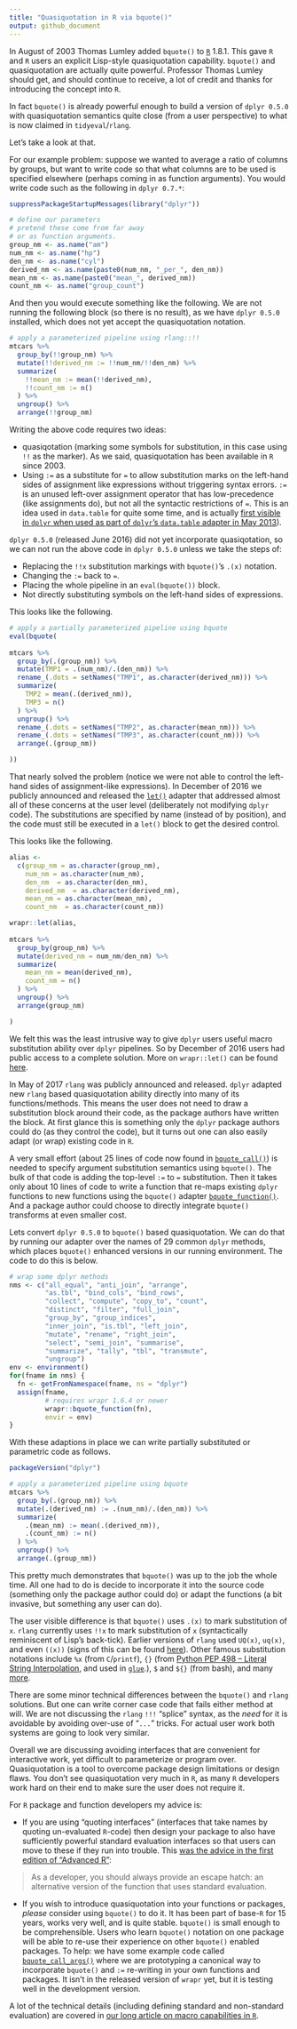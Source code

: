 ```yaml
---
title: "Quasiquotation in R via bquote()"
output: github_document
---
```


In August of 2003 Thomas Lumley added `bquote()` to [`R`](https://www.r-project.org) 1.8.1.  This gave `R` and `R` users
an explicit Lisp-style quasiquotation capability.  `bquote()` and quasiquotation are actually quite powerful. Professor Thomas Lumley should get, and should continue to receive, a lot of credit and thanks for introducing the concept into `R`.

In fact `bquote()` is already powerful enough to build a version of `dplyr 0.5.0` with quasiquotation semantics quite close (from a user perspective) to what is now claimed in `tidyeval`/`rlang`.

Let's take a look at that.

For our example problem: suppose we wanted to average a ratio of columns by groups, but want to write code so that what columns are to be used is specified elsewhere (perhaps coming in as function arguments).  You would write code such as the following in `dplyr 0.7.*`:

```r
suppressPackageStartupMessages(library("dplyr"))

# define our parameters
# pretend these come from far away
# or as function arguments.
group_nm <- as.name("am")
num_nm <- as.name("hp")
den_nm <- as.name("cyl")
derived_nm <- as.name(paste0(num_nm, "_per_", den_nm))
mean_nm <- as.name(paste0("mean_", derived_nm))
count_nm <- as.name("group_count")
```

And then you would execute something like the following.  We are not running the following block (so there is no result), as we have `dplyr 0.5.0` installed, which does not yet accept the quasiquotation notation.

```r
# apply a parameterized pipeline using rlang::!!
mtcars %>%
  group_by(!!group_nm) %>%
  mutate(!!derived_nm := !!num_nm/!!den_nm) %>%
  summarize(
    !!mean_nm := mean(!!derived_nm),
    !!count_nm := n()
  ) %>%
  ungroup() %>%
  arrange(!!group_nm)
```

Writing the above code requires two ideas:

  * quasiqotation (marking some symbols for substitution, in this case using `!!` as the marker).  As we said, quasiquotation has been available in `R` since 2003.
  * Using `:=` as a substitute for `=` to allow substitution marks on the left-hand sides of assignment like expressions without triggering syntax errors. `:=` is an unused left-over assignment operator that has low-precedence (like assignments do), but not all the syntactic restrictions of `=`. This is an idea used in `data.table` for quite some time, and is actually [first visible in `dplyr` when used as part of `dplyr`'s `data.table` adapter in May 2013](https://github.com/tidyverse/dplyr/blob/bec50d3b1740db1fb28724e7e560cdf19924b97c/R/manip-dt.r)).

`dplyr 0.5.0` (released June 2016) did not yet incorporate quasiqotation, so we can not run the above code in `dplyr 0.5.0` unless we take the steps of:

  * Replacing the `!!x` substitution markings with `bquote()`'s `.(x)` notation.
  * Changing the `:=` back to `=`.
  * Placing the whole pipeline in an `eval(bquote())` block.  
  * Not directly substituting symbols on the left-hand sides of expressions.
  
This looks like the following.

```r
# apply a partially parameterized pipeline using bquote
eval(bquote(
  
mtcars %>%
  group_by(.(group_nm)) %>%
  mutate(TMP1 = .(num_nm)/.(den_nm)) %>%
  rename_(.dots = setNames("TMP1", as.character(derived_nm))) %>%
  summarize(
    TMP2 = mean(.(derived_nm)),
    TMP3 = n()
  ) %>%
  ungroup() %>%
  rename_(.dots = setNames("TMP2", as.character(mean_nm))) %>%
  rename_(.dots = setNames("TMP3", as.character(count_nm))) %>%
  arrange(.(group_nm))

))
```

That nearly solved the problem (notice we were not able to control the left-hand sides of assignment-like expressions).  In December of 2016 we publicly announced and released the [`let()`](https://winvector.github.io/wrapr/reference/let.html) adapter that addressed almost all of these concerns at the user level (deliberately not modifying `dplyr` code).  The substitutions are specified by name (instead of by position), and the code must still be executed in a `let()` block to get the desired control.  

This looks like the following.

```r
alias <- 
  c(group_nm = as.character(group_nm),
    num_nm = as.character(num_nm),
    den_nm  = as.character(den_nm),
    derived_nm  = as.character(derived_nm),
    mean_nm = as.character(mean_nm),
    count_nm  = as.character(count_nm))

wrapr::let(alias,
    
mtcars %>%
  group_by(group_nm) %>%
  mutate(derived_nm = num_nm/den_nm) %>%
  summarize(
    mean_nm = mean(derived_nm),
    count_nm = n()
  ) %>%
  ungroup() %>%
  arrange(group_nm)

)
```

We felt this was the least intrusive way to give `dplyr` users useful macro substitution ability over `dplyr` pipelines.  So by December of 2016 users had public access to a complete solution.   More on `wrapr::let()` can be found [here](https://github.com/WinVector/wrapr/blob/master/extras/wrapr_let.pdf).

In May of 2017 `rlang` was publicly announced and released. `dplyr` adapted new `rlang` based quasiquotation ability directly into many of its functions/methods.  This means the user does not need to draw a substitution block around their code, as the package authors have written the block.  At first glance this is something only the `dplyr` package authors could do (as they control the code), but it turns out one can also easily adapt (or wrap) existing code in `R`.

A very small effort (about 25 lines of code now found in [`bquote_call()`](https://github.com/WinVector/wrapr/blob/master/R/bquotefn.R)) is needed to specify argument substitution semantics using `bquote()`.  The bulk of that code is adding the top-level `:=` to `=` substitution. Then it takes only about 10 lines of code to write a function that re-maps existing `dplyr` functions to new functions using the `bquote()` adapter [`bquote_function()`](https://github.com/WinVector/wrapr/blob/master/R/bquotefn.R).  And a package author could choose to directly integrate `bquote()` transforms at even smaller cost.

Lets convert `dplyr 0.5.0` to `bquote()` based quasiquotation.  We can do that by running our adapter over the names of 29 common `dplyr` methods, which places `bquote()` enhanced versions in our running environment.  The code to do this is below.

```r
# wrap some dplyr methods
nms <- c("all_equal", "anti_join", "arrange",
         "as.tbl", "bind_cols", "bind_rows",
         "collect", "compute", "copy_to", "count",
         "distinct", "filter", "full_join",
         "group_by", "group_indices",
         "inner_join", "is.tbl", "left_join",
         "mutate", "rename", "right_join",
         "select", "semi_join", "summarise",
         "summarize", "tally", "tbl", "transmute",
         "ungroup")
env <- environment()
for(fname in nms) {
  fn <- getFromNamespace(fname, ns = "dplyr")
  assign(fname, 
         # requires wrapr 1.6.4 or newer
         wrapr::bquote_function(fn),
         envir = env)
}
```

With these adaptions in place we can write partially substituted or parametric code as follows.


```r
packageVersion("dplyr")

# apply a parameterized pipeline using bquote
mtcars %>%
  group_by(.(group_nm)) %>%
  mutate(.(derived_nm) := .(num_nm)/.(den_nm)) %>%
  summarize(
    .(mean_nm) := mean(.(derived_nm)),
    .(count_nm) := n()
  ) %>%
  ungroup() %>%
  arrange(.(group_nm))
```

This pretty much demonstrates that `bquote()` was up to the job the whole time.  All one had to do is decide to incorporate it into the source code (something only the package author could do) or adapt the functions (a bit invasive, but something any user can do).

The user visible difference is that `bquote()` uses `.(x)` to mark substitution of `x`. `rlang` currently uses `!!x` to mark substitution of `x` (syntactically reminiscent of Lisp's back-tick).  Earlier versions of `rlang` used `UQ(x)`, `uq(x)`, and even `((x))` (signs of this can be found  [here](https://github.com/r-lib/rlang/commit/61999344f025a40d24f49fdf31d403e63507edcf)).  Other famous substitution notations include `%x` (from `C`/`printf`), `{}` (from [Python PEP 498 -- Literal String Interpolation](https://www.python.org/dev/peps/pep-0498/), and used in [`glue`](https://CRAN.R-project.org/package=glue).), `$` and `${}` (from bash), and many [more](https://en.wikipedia.org/wiki/String_interpolation).

There are some minor technical differences between the `bquote()` and `rlang` solutions. But one can write corner case code that fails either method at will.  We are not discussing the `rlang` `!!!` "splice" syntax, as the *need* for it is avoidable by avoiding over-use of "`...`" tricks.  For actual user work both systems are going to look very similar. 

Overall we are discussing avoiding interfaces that are convenient for interactive work, yet difficult to parameterize or program over.  Quasiquotation is a tool to overcome package design limitations or design flaws.  You don't see quasiquotation very much in `R`, as many `R` developers work hard on their end to make sure the user does not require it.

For `R` package and function developers my advice is:

  * If you are using "quoting interfaces" (interfaces that take names by quoting un-evaluated `R`-code) then design your package to also have sufficiently powerful standard evaluation interfaces so that users can move to these if they run into trouble.  This [was the advice in the first edition of "Advanced R"](http://adv-r.had.co.nz/Computing-on-the-language.html):
  
> As a developer, you should always provide an escape hatch: an alternative version of the function that uses standard evaluation.

  * If you wish to introduce quasiquotation into your functions or packages, *please* consider using `bquote()` to do it.  It has been part of base-`R` for 15 years, works very well, and is quite stable.  `bquote()` is small enough to be comprehensible.  Users who learn `bquote()` notation on one package will be able to re-use their experience on other `bquote()` enabled packages.  To help: we have some example code called [`bquote_call_args()`](https://github.com/WinVector/wrapr/blob/master/R/bquotefn.R) where we are prototyping a canonical way to incorporate `bquote()` and `:=` re-writing in your own functions and packages.  It isn't in the released version of `wrapr` yet, but it is testing well in the development version.
  
A lot of the technical details (including defining standard and non-standard evaluation) are covered in [our long article on macro capabilities in `R`](https://github.com/WinVector/wrapr/blob/master/extras/MacrosInR.md).
  

  